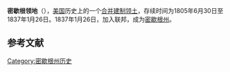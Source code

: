 {{Infobox Former Subdivision
|conventional_long_name = 密歇根領地<br />{{lang|en|Territory of Michigan}}
|common_name = 密歇根領地
|nation      = [[美國|美國]]
|subdivision = [[美國合併建制領土|合併建制領土]]
|event_start = 組織法案生效
|date_start  = 6月30日
|year_start  = 1805年
|event_end   = [[密歇根州|密歇根州成立]]
|year_end    = 1837年
|date_end    = 1月26日
|event_pre   =
|date_pre    =
|p1          = 印第安納領地
|flag_p1     = Flag of the United States (1795–1818).svg
|s1          = 密歇根州
|flag_s1     = Flag of Michigan.svg
|s2          = 威斯康辛領地
|flag_s2     = Flag of the United States (1795–1818).svg
|image_flag  =
|image_coat  =
|symbol      =
|symbol_type =
|image_map   = Michigan-territory-1836.png
|image_map_caption = 威斯康辛領地自密歇根領地分離以準備密歇根建州。紅色和藍色總和區域是密歇根領地最大範圍。
|
|capital      = [[底特律|底特律]]
|government_type = 合併建制領土
|title_leader = {{link-en|密歇根州州長列表|List of Governors of Michigan#Territorial governors|總督}}
|leader1      = {{link-en|威廉·赫爾|William Hull}}
|year_leader1 = 1805－1813
|leader2      = {{link-en|路易斯·卡斯|Lewis Cass}}
|year_leader2 = 1813－1831
|leader3      = {{link-en|史蒂文斯·T·梅森|Stevens T. Mason}} （代理）
|year_leader3 = 1831－1832
|leader4      = {{link-en|喬治·布賴恩·波特|George B. Porter}}
|year_leader4 = 1832－1834
|leader5      = {{link-en|史蒂文斯·T·梅森|Stevens T. Mason}} （代理）
|year_leader5 = 1834－1835
|leader6      = {{link-en|約翰·S·霍納|John S. Horner}} （在威斯康辛統治，不包括在密歇根州）
|year_leader6 = 1835－1837
|legislature  = 密歇根領地立法議會
}}
'''密歇根领地'''（{{lang-en|Michigan Territory}}），[[美国|美国]]历史上的一个[[合并建制领土|合并建制领土]]，存续时间为1805年6月30日至1837年1月26日。1837年1月26日，加入联邦，成为[[密歇根州|密歇根州]]。

==参考文献==
{{reflist}}

[[Category:密歇根州历史|Category:密歇根州历史]]